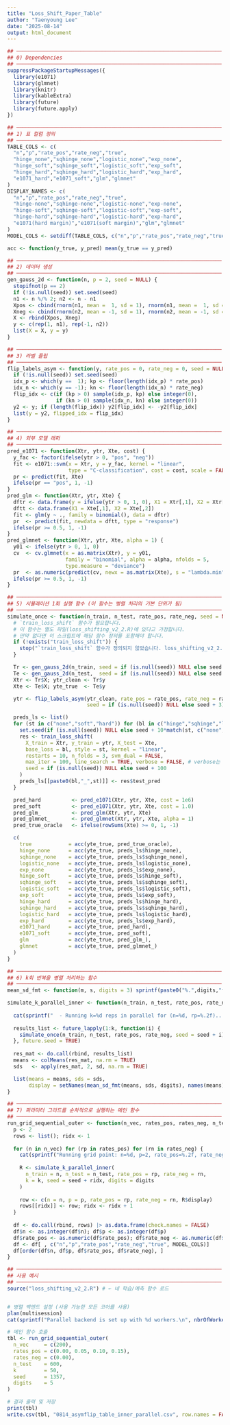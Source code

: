 ```yaml
---
title: "Loss_Shift_Paper_Table"
author: "Taenyoung Lee"
date: "2025-08-14"
output: html_document
---
```


```r
## ───────────────────────────────────────────────────────────────────
## 0) Dependencies
## ───────────────────────────────────────────────────────────────────
suppressPackageStartupMessages({
  library(e1071)
  library(glmnet)
  library(knitr)
  library(kableExtra)
  library(future)
  library(future.apply)
})

## ───────────────────────────────────────────────────────────────────
## 1) 표 컬럼 정의
## ───────────────────────────────────────────────────────────────────
TABLE_COLS <- c(
  "n","p","rate_pos","rate_neg","true",
  "hinge_none","sqhinge_none","logistic_none","exp_none",
  "hinge_soft","sqhinge_soft","logistic_soft","exp_soft",
  "hinge_hard","sqhinge_hard","logistic_hard","exp_hard",
  "e1071_hard","e1071_soft","glm","glmnet"
)
DISPLAY_NAMES <- c(
  "n","p","rate_pos","rate_neg","true",
  "hinge-none","sqhinge-none","logistic-none","exp-none",
  "hinge-soft","sqhinge-soft","logistic-soft","exp-soft",
  "hinge-hard","sqhinge-hard","logistic-hard","exp-hard",
  "e1071(hard margin)","e1071(soft margin)","glm","glmnet"
)
MODEL_COLS <- setdiff(TABLE_COLS, c("n","p","rate_pos","rate_neg","true"))

acc <- function(y_true, y_pred) mean(y_true == y_pred)

## ───────────────────────────────────────────────────────────────────
## 2) 데이터 생성
## ───────────────────────────────────────────────────────────────────
gen_gauss_2d <- function(n, p = 2, seed = NULL) {
  stopifnot(p == 2)
  if (!is.null(seed)) set.seed(seed)
  n1 <- n %/% 2; n2 <- n - n1
  Xpos <- cbind(rnorm(n1, mean =  1, sd = 1), rnorm(n1, mean =  1, sd = 1))
  Xneg <- cbind(rnorm(n2, mean = -1, sd = 1), rnorm(n2, mean = -1, sd = 1))
  X <- rbind(Xpos, Xneg)
  y <- c(rep(1, n1), rep(-1, n2))
  list(X = X, y = y)
}

## ───────────────────────────────────────────────────────────────────
## 3) 라벨 플립
## ───────────────────────────────────────────────────────────────────
flip_labels_asym <- function(y, rate_pos = 0, rate_neg = 0, seed = NULL) {
  if (!is.null(seed)) set.seed(seed)
  idx_p <- which(y ==  1); kp <- floor(length(idx_p) * rate_pos)
  idx_n <- which(y == -1); kn <- floor(length(idx_n) * rate_neg)
  flip_idx <- c(if (kp > 0) sample(idx_p, kp) else integer(0),
                if (kn > 0) sample(idx_n, kn) else integer(0))
  y2 <- y; if (length(flip_idx)) y2[flip_idx] <- -y2[flip_idx]
  list(y = y2, flipped_idx = flip_idx)
}

## ───────────────────────────────────────────────────────────────────
## 4) 외부 모델 래퍼
## ───────────────────────────────────────────────────────────────────
pred_e1071 <- function(Xtr, ytr, Xte, cost) {
  y_fac <- factor(ifelse(ytr > 0, "pos", "neg"))
  fit <- e1071::svm(x = Xtr, y = y_fac, kernel = "linear",
                    type = "C-classification", cost = cost, scale = FALSE)
  pr <- predict(fit, Xte)
  ifelse(pr == "pos", 1, -1)
}
pred_glm <- function(Xtr, ytr, Xte) {
  dftr <- data.frame(y = ifelse(ytr > 0, 1, 0), X1 = Xtr[,1], X2 = Xtr[,2])
  dftt <- data.frame(X1 = Xte[,1], X2 = Xte[,2])
  fit <- glm(y ~ ., family = binomial(), data = dftr)
  pr  <- predict(fit, newdata = dftt, type = "response")
  ifelse(pr >= 0.5, 1, -1)
}
pred_glmnet <- function(Xtr, ytr, Xte, alpha = 1) {
  y01 <- ifelse(ytr > 0, 1, 0)
  cv  <- cv.glmnet(x = as.matrix(Xtr), y = y01,
                   family = "binomial", alpha = alpha, nfolds = 5,
                   type.measure = "deviance")
  pr  <- as.numeric(predict(cv, newx = as.matrix(Xte), s = "lambda.min", type = "response"))
  ifelse(pr >= 0.5, 1, -1)
}

## ───────────────────────────────────────────────────────────────────
## 5) 시뮬레이션 1회 실행 함수 (이 함수는 병렬 처리의 기본 단위가 됨)
## ───────────────────────────────────────────────────────────────────
simulate_once <- function(n_train, n_test, rate_pos, rate_neg, seed = NULL) {
  # `train_loss_shift` 함수가 필요합니다.
  # 이 함수는 별도 파일(loss_shifting_v2_2.R)에 있다고 가정합니다.
  # 만약 없다면 이 스크립트에 해당 함수 정의를 포함해야 합니다.
  if (!exists("train_loss_shift")) {
    stop("`train_loss_shift` 함수가 정의되지 않았습니다. loss_shifting_v2_2.R 파일을 source() 하거나 함수 정의를 여기에 추가하세요.")
  }

  Tr <- gen_gauss_2d(n_train, seed = if (is.null(seed)) NULL else seed + 1)
  Te <- gen_gauss_2d(n_test,  seed = if (is.null(seed)) NULL else seed + 2)
  Xtr <- Tr$X; ytr_clean <- Tr$y
  Xte <- Te$X; yte_true  <- Te$y

  ytr <- flip_labels_asym(ytr_clean, rate_pos = rate_pos, rate_neg = rate_neg,
                          seed = if (is.null(seed)) NULL else seed + 3)$y

  preds_ls <- list()
  for (st in c("none","soft","hard")) for (bl in c("hinge","sqhinge","logistic","exp")) {
    set.seed(if (is.null(seed)) NULL else seed + 10*match(st, c("none","soft","hard")) + match(bl, c("hinge","sqhinge","logistic","exp")))
    res <- train_loss_shift(
      X_train = Xtr, y_train = ytr, X_test = Xte,
      base_loss = bl, style = st, kernel = "linear",
      restarts = 10, n_folds = 3, svm_dual = FALSE,
      max_iter = 100, line_search = TRUE, verbose = FALSE, # verbose는 FALSE로 변경
      seed = if (is.null(seed)) NULL else seed + 100
    )
    preds_ls[[paste0(bl,"_",st)]] <- res$test_pred
  }

  pred_hard          <- pred_e1071(Xtr, ytr, Xte, cost = 1e6)
  pred_soft          <- pred_e1071(Xtr, ytr, Xte, cost = 1.0)
  pred_glm_          <- pred_glm(Xtr, ytr, Xte)
  pred_glmnet_       <- pred_glmnet(Xtr, ytr, Xte, alpha = 1)
  pred_true_oracle   <- ifelse(rowSums(Xte) >= 0, 1, -1)

  c(
    true            = acc(yte_true, pred_true_oracle),
    hinge_none      = acc(yte_true, preds_ls$hinge_none),
    sqhinge_none    = acc(yte_true, preds_ls$sqhinge_none),
    logistic_none   = acc(yte_true, preds_ls$logistic_none),
    exp_none        = acc(yte_true, preds_ls$exp_none),
    hinge_soft      = acc(yte_true, preds_ls$hinge_soft),
    sqhinge_soft    = acc(yte_true, preds_ls$sqhinge_soft),
    logistic_soft   = acc(yte_true, preds_ls$logistic_soft),
    exp_soft        = acc(yte_true, preds_ls$exp_soft),
    hinge_hard      = acc(yte_true, preds_ls$hinge_hard),
    sqhinge_hard    = acc(yte_true, preds_ls$sqhinge_hard),
    logistic_hard   = acc(yte_true, preds_ls$logistic_hard),
    exp_hard        = acc(yte_true, preds_ls$exp_hard),
    e1071_hard      = acc(yte_true, pred_hard),
    e1071_soft      = acc(yte_true, pred_soft),
    glm             = acc(yte_true, pred_glm_),
    glmnet          = acc(yte_true, pred_glmnet_)
  )
}

## ───────────────────────────────────────────────────────────────────
## 6) k회 반복을 병렬 처리하는 함수
## ───────────────────────────────────────────────────────────────────
mean_sd_fmt <- function(m, s, digits = 3) sprintf(paste0("%.",digits,"f (%.",digits,"f)"), m, s)

simulate_k_parallel_inner <- function(n_train, n_test, rate_pos, rate_neg, k = 20, seed = 2025, digits = 3) {
  
  cat(sprintf("  - Running k=%d reps in parallel for (n=%d, rp=%.2f)...\n", k, n_train, rate_pos))
  
  results_list <- future_lapply(1:k, function(i) {
    simulate_once(n_train, n_test, rate_pos, rate_neg, seed = seed + i)
  }, future.seed = TRUE)
  
  res_mat <- do.call(rbind, results_list)
  means <- colMeans(res_mat, na.rm = TRUE)
  sds   <- apply(res_mat, 2, sd, na.rm = TRUE)

  list(means = means, sds = sds,
       display = setNames(mean_sd_fmt(means, sds, digits), names(means)))
}

## ───────────────────────────────────────────────────────────────────
## 7) 파라미터 그리드를 순차적으로 실행하는 메인 함수
## ───────────────────────────────────────────────────────────────────
run_grid_sequential_outer <- function(n_vec, rates_pos, rates_neg, n_test, k = 20, seed = 2025, digits = 3) {
  p <- 2
  rows <- list(); ridx <- 1
  
  for (n in n_vec) for (rp in rates_pos) for (rn in rates_neg) {
    cat(sprintf("Running grid point: n=%d, p=2, rate_pos=%.2f, rate_neg=%.2f\n", n, rp, rn))
    
    R <- simulate_k_parallel_inner(
      n_train = n, n_test = n_test, rate_pos = rp, rate_neg = rn,
      k = k, seed = seed + ridx, digits = digits
    )
    
    row <- c(n = n, p = p, rate_pos = rp, rate_neg = rn, R$display)
    rows[[ridx]] <- row; ridx <- ridx + 1
  }
  
  df <- do.call(rbind, rows) |> as.data.frame(check.names = FALSE)
  df$n <- as.integer(df$n); df$p <- as.integer(df$p)
  df$rate_pos <- as.numeric(df$rate_pos); df$rate_neg <- as.numeric(df$rate_neg)
  df <- df[ , c("n","p","rate_pos","rate_neg","true", MODEL_COLS)]
  df[order(df$n, df$p, df$rate_pos, df$rate_neg), ]
}

```



```r
## ───────────────────────────────────────────────────────────────────
## 사용 예시
## ───────────────────────────────────────────────────────────────────
source("loss_shifting_v2_2.R") # ← 네 학습/예측 함수 로드


# 병렬 백엔드 설정 (사용 가능한 모든 코어를 사용)
plan(multisession)
cat(sprintf("Parallel backend is set up with %d workers.\n", nbrOfWorkers()))

# 메인 함수 호출
tbl <- run_grid_sequential_outer(
  n_vec     = c(200),
  rates_pos = c(0.00, 0.05, 0.10, 0.15),
  rates_neg = c(0.00),
  n_test    = 600,
  k         = 50,
  seed      = 1357,
  digits    = 5
)

# 결과 출력 및 저장
print(tbl)
write.csv(tbl, "0814_asymflip_table_inner_parallel.csv", row.names = FALSE)


```
